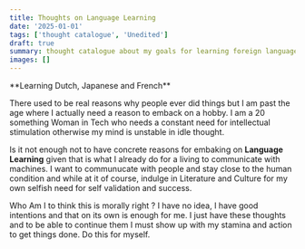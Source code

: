 ```yaml
---
title: Thoughts on Language Learning
date: '2025-01-01'
tags: ['thought catalogue', 'Unedited']
draft: true
summary: thought catalogue about my goals for learning foreign languages.
images: []
---
```

<p> 
**Learning Dutch, Japanese and French**
</p>
<p>
There used to be real reasons why people ever did things but I am past the age where I actually need a reason to emback on a hobby.
I am a 20 something Woman in Tech who needs a constant need for intellectual stimulation otherwise my mind is unstable in idle thought.

Is it not enough not to have concrete reasons for embaking on **Language Learning** given that is what I already do for a living to communicate with machines.
I want to communucate with people and stay close to the human condition and while at it of course, indulge in Literature and Culture for my own selfish need for self validation and success.

Who Am I to think this is morally right ? I have no  idea, I have good intentions and that on its own is enough for me. 
I just have these thoughts and to be able to continue them I must show up with my stamina and action to get things done. Do this for myself.
</p>
